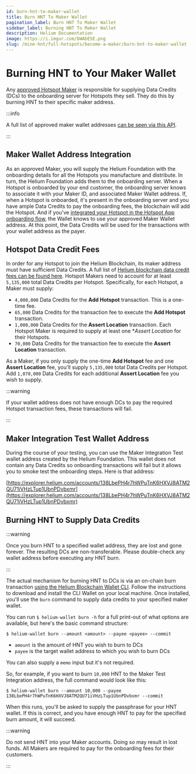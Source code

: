 ```yaml
---
id: burn-hnt-to-maker-wallet
title: Burn HNT To Maker Wallet
pagination_label: Burn HNT To Maker Wallet
sidebar_label: Burning HNT To Maker Wallet
description: Helium Documentation
image: https://i.imgur.com/bWAbESE.png
slug: /mine-hnt/full-hotspots/become-a-maker/burn-hnt-to-maker-wallet
---
```


# Burning HNT to Your Maker Wallet


Any [approved Hotspot Maker](/mine-hnt/full-hotspots) is responsible for supplying Data Credits
(DCs) to the onboarding server for Hotspots they sell. They do this by burning HNT to their specific
maker address.

:::info

A full list of approved maker wallet addresses
[can be seen via this API](https://onboarding.dewi.org/api/v2/makers).

:::

## Maker Wallet Address Integration

As an approved Maker, you will supply the Helium Foundation with the onboarding details for all the
Hotspots you manufacture and distribute. In turn, the Helium Foundation adds them to the onboarding
server. When a Hotspot is onboarded by your end customer, the onboarding server knows to associate
it with your Maker ID, and associated Maker Wallet address. If, when a Hotspot is onboarded, it's
present in the onboarding server and you have ample Data Credits to pay the onboarding fees, the
blockchain will add the Hotspot. And if you've
[integrated your Hotspot in the Hotspot App onboarding flow](/mine-hnt/full-hotspots/become-a-maker/hotspot-integration-testing),
the Wallet knows to use your approved Maker Wallet address. At this point, the Data Credits will be
used for the transactions with your wallet address as the payer.

## Hotspot Data Credit Fees

In order for any Hotspot to join the Helium Blockchain, its maker address must have sufficient Data
Credits. A full list of
[Helium blockchain data credit fees can be found here](/blockchain/transaction-fees). Hotspot Makers
need to account for at least `5,135,000` total Data Credits per Hotspot. Specifically, for each
Hotspot, a Maker must supply:

- `4,000,000` Data Credits for the **Add Hotspot** transaction. This is a one-time fee.
- `65,000` Data Credits for the transaction fee to execute the **Add Hotspot** transaction.
- `1,000,000` Data Credits for the **Assert Location** transaction. Each Hotspot Maker is required
  to supply at least one \*_Assert Location_ for their Hotspots.
- `70,000` Data Credits for the transaction fee to execute the **Assert Location** transaction.

As a Maker, if you only supply the one-time **Add Hotspot** fee and one **Assert Location** fee,
you'll supply `5,135,000` total Data Credits per Hotspot. Add `1,070,000` Data Credits for each
additional **Assert Location** fee you wish to supply.

:::warning

If your wallet address does not have enough DCs to pay the required Hotspot transaction fees, these
transactions will fail.

:::

## Maker Integration Test Wallet Address

During the course of your testing, you can use the Maker Integration Test wallet address created by
the Helium Foundation. This wallet does not contain any Data Credits so onboarding transactions will
fail but it allows you to smoke test the onboarding steps. Here is that address:

[https://explorer.helium.com/accounts/138LbePH4r7hWPuTnK6HXVJ8ATM2QU71iVHzLTup1UbnPDvbxmr](https://explorer.helium.com/accounts/138LbePH4r7hWPuTnK6HXVJ8ATM2QU71iVHzLTup1UbnPDvbxmr)

## Burning HNT to Supply Data Credits

:::warning

Once you burn HNT to a specified wallet address, they are lost and gone forever. The resulting DCs
are non-transferable. Please double-check any wallet address before executing any HNT burn.

:::

The actual mechanism for burning HNT to DCs is via an on-chain burn transaction
[using the Helium Blockchain Wallet CLI](https://github.com/helium/helium-wallet-rs). Follow the
instructions to download and install the CLI Wallet on your local machine. Once installed, you'll
use the `burn` command to supply data credits to your specified maker wallet.

You can run `$ helium-wallet burn -h` for a full print-out of what options are available, but here's
the basic command structure:

```shell
$ helium-wallet burn --amount <amount> --payee <payee> --commit
```

- `amount` is the amount of HNT you wish to burn to DCs
- `payee` is the target wallet address to which you wish to burn DCs

You can also supply a `memo` input but it's not required.

So, for example, if you want to burn `10,000` HNT to the Maker Test Integration address, the full
command would look like this:

```shell
$ helium-wallet burn --amount 10,000 --payee 138LbePH4r7hWPuTnK6HXVJ8ATM2QU71iVHzLTup1UbnPDvbxmr --commit
```

When this runs, you'll be asked to supply the passphrase for your HNT wallet. If this is correct,
and you have enough HNT to pay for the specified burn amount, it will succeed.

:::warning

Do not send HNT into your Maker accounts. Doing so may result in lost funds. All Makers are required
to pay for the onboarding fees for their customers.

:::
